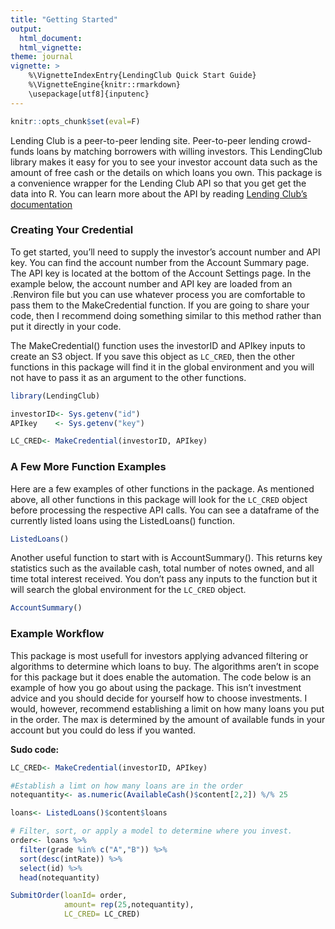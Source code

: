 ```yaml
---
title: "Getting Started"
output: 
  html_document:
  html_vignette:
theme: journal
vignette: >
    %\VignetteIndexEntry{LendingClub Quick Start Guide}
    %\VignetteEngine{knitr::rmarkdown}
    \usepackage[utf8]{inputenc}
---
```


```r
knitr::opts_chunk$set(eval=F)
```

Lending Club is a peer-to-peer lending site.  Peer-to-peer lending crowd-funds loans by matching borrowers with willing investors. This LendingClub library makes it easy for you to see your investor account data such as the amount of free cash or the details on which loans you own. This package is a convenience wrapper for the Lending Club API so that you get get the data into R. You can learn more about the API by reading [Lending Club's documentation](https://www.lendingclub.com/developers/lc-api.action)


### Creating Your Credential 
To get started, you'll need to supply the investor's account number and API key. You can find the account number from the Account Summary page. The API key is located at the bottom of the Account Settings page. In the example below, the account number and API key are loaded from an .Renviron file but you can use whatever process you are comfortable to pass them to the MakeCredential function. If you are going to share your code, then I recommend doing something similar to this method rather than put it directly in your code.

The MakeCredential() function uses the investorID and APIkey inputs to create an S3 object. If you save this object as <code>LC_CRED</code>, then the other functions in this package will find it in the global environment and you will not have to pass it as an argument to the other functions. 

```r
library(LendingClub)

investorID<- Sys.getenv("id")
APIkey    <- Sys.getenv("key")

LC_CRED<- MakeCredential(investorID, APIkey)
``` 

### A Few More Function Examples 
Here are a few examples of other functions in the package. As mentioned above, all other functions in this package will look for the <code>LC_CRED</code> object before processing the respective API calls.  You can see a dataframe of the currently listed loans using the ListedLoans() function.  

```r
ListedLoans()
```

Another useful function to start with is AccountSummary(). This returns key statistics such as the available cash, total number of notes owned, and all time total interest received. You don't pass any inputs to the function but it will search the global environment for the <code>LC_CRED</code> object. 
```r
AccountSummary()
```


### Example Workflow
This package is most usefull for investors applying advanced filtering or algorithms to determine which loans to buy.  The algorithms aren't in scope for this package but it does enable the automation. The code below is an example of how you go about using the package.  This isn't investment advice and you should decide for yourself how to choose investments. I would, however,  recommend establishing a limit on how many loans you put in the order. The max is determined by the amount of available funds in your account but you could do less if you wanted. 



**Sudo code:**
```r
LC_CRED<- MakeCredential(investorID, APIkey)

#Establish a limt on how many loans are in the order
notequantity<- as.numeric(AvailableCash()$content[2,2]) %/% 25

loans<- ListedLoans()$content$loans

# Filter, sort, or apply a model to determine where you invest.
order<- loans %>%
  filter(grade %in% c("A","B")) %>%
  sort(desc(intRate)) %>%
  select(id) %>%
  head(notequantity) 

SubmitOrder(loanId= order,
            amount= rep(25,notequantity),
            LC_CRED= LC_CRED)
````